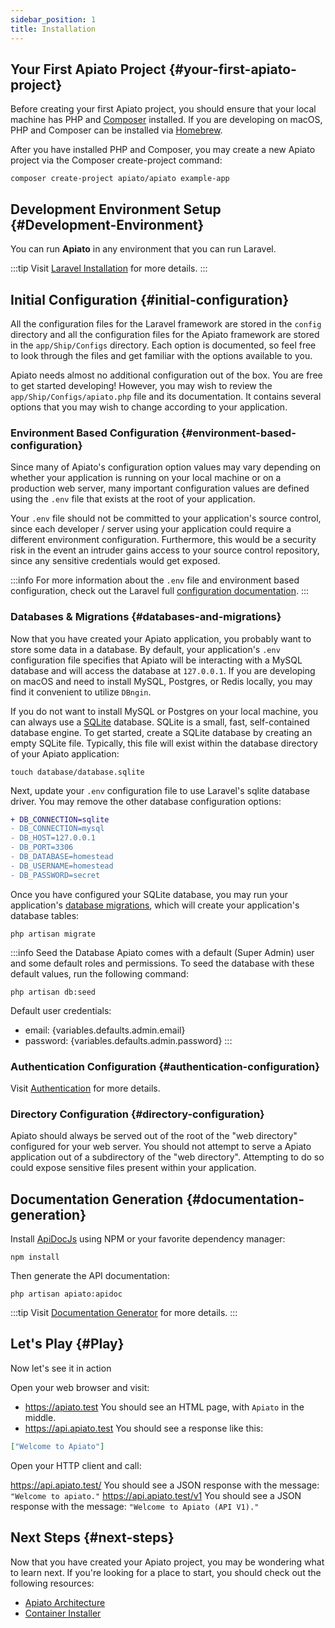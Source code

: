 ```yaml
---
sidebar_position: 1
title: Installation
---
```


## Your First Apiato Project {#your-first-apiato-project}

Before creating your first Apiato project, you should ensure that your local machine has PHP and [Composer](https://getcomposer.org/) installed.
If you are developing on macOS, PHP and Composer can be installed via [Homebrew](https://brew.sh/).

After you have installed PHP and Composer, you may create a new Apiato project via the Composer create-project command:
```
composer create-project apiato/apiato example-app
```

## Development Environment Setup {#Development-Environment}

You can run **Apiato** in any environment that you can run Laravel.

:::tip
Visit [Laravel Installation](https://laravel.com/docs/installation#laravel-and-docker) for more details.
:::

## Initial Configuration {#initial-configuration}

All the configuration files for the Laravel framework are stored in the `config` directory
and all the configuration files for the Apiato framework are stored in the `app/Ship/Configs` directory.
Each option is documented, so feel free to look through the files and get familiar with the options available to you.

Apiato needs almost no additional configuration out of the box.
You are free to get started developing!
However, you may wish to review the `app/Ship/Configs/apiato.php` file and its documentation.
It contains several options that you may wish to change according to your application.

### Environment Based Configuration {#environment-based-configuration}

Since many of Apiato's configuration option values may vary
depending on whether your application is running on your local machine or on a production web server,
many important configuration values are defined using the `.env` file that exists at the root of your application.

Your `.env` file should not be committed to your application's source control,
since each developer / server using your application could require a different environment configuration.
Furthermore, this would be a security risk in the event an intruder gains access to your source control repository,
since any sensitive credentials would get exposed.

:::info
For more information about the `.env` file and environment based configuration,
check out the Laravel full [configuration documentation](https://laravel.com/docs/configuration).
:::

### Databases & Migrations {#databases-and-migrations}

Now that you have created your Apiato application, you probably want to store some data in a database.
By default,
your application's `.env` configuration file specifies
that Apiato will be interacting with a MySQL database and will access the database at `127.0.0.1`.
If you are developing on macOS and need to install MySQL, Postgres,
or Redis locally, you may find it convenient to utilize `DBngin`.

If you do not want to install MySQL or Postgres on your local machine,
you can always use a [SQLite](https://www.sqlite.org/index.html) database.
SQLite is a small, fast, self-contained database engine.
To get started, create a SQLite database by creating an empty SQLite file.
Typically, this file will exist within the database directory of your Apiato application:

```
touch database/database.sqlite
```

Next, update your `.env` configuration file to use Laravel's sqlite database driver. You may remove the other database configuration options:
```diff
+ DB_CONNECTION=sqlite
- DB_CONNECTION=mysql
- DB_HOST=127.0.0.1
- DB_PORT=3306
- DB_DATABASE=homestead
- DB_USERNAME=homestead
- DB_PASSWORD=secret
```

Once you have configured your SQLite database,
you may run your application's [database migrations](https://laravel.com/docs/migrations),
which will create your application's database tables:

```
php artisan migrate
```

:::info Seed the Database
Apiato comes with a default (Super Admin) user and some default roles and permissions.
To seed the database with these default values, run the following command:
```
php artisan db:seed
```

Default user credentials:
- <span>email: {variables.defaults.admin.email}</span>
- <span>password: {variables.defaults.admin.password}</span>
:::
### Authentication Configuration {#authentication-configuration}

Visit [Authentication](../security/authentication.mdx) for more details.

### Directory Configuration {#directory-configuration}

Apiato should always be served out of the root of the "web directory" configured for your web server.
You should not attempt to serve a Apiato application out of a subdirectory of the "web directory".
Attempting to do so could expose sensitive files present within your application.


## Documentation Generation {#documentation-generation}

Install [ApiDocJs](https://apidocjs.com/) using NPM or your favorite dependency manager:
```
npm install
```

Then generate the API documentation:
```
php artisan apiato:apidoc
```

:::tip
Visit [Documentation Generator](../pacakges/documentation.md) for more details.
:::

## Let's Play {#Play}

Now let's see it in action

Open your web browser and visit:

- https://apiato.test
  You should see an HTML page, with `Apiato` in the middle.
- https://api.apiato.test
  You should see a response like this:
```json
["Welcome to Apiato"]
```

Open your HTTP client and call:

https://api.apiato.test/ You should see a JSON response with the message: `"Welcome to apiato."`
https://api.apiato.test/v1 You should see a JSON response with the message: `"Welcome to Apiato (API V1)."`

## Next Steps {#next-steps}

Now that you have created your Apiato project, you may be wondering what to learn next.
If you're looking for a place to start, you should check out the following resources:

* [Apiato Architecture](../architecture-concepts/readme.md)
* [Container Installer](../pacakges/readme.md)
